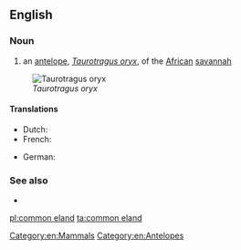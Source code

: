 ==English==

===Noun===
{{en-noun|head=[[common]] [[eland]]}}

# an [[antelope]], ''[[Taurotragus oryx]]'', of the [[African]] [[savannah]]

[[Image:Taurotragus oryx.jpg|thumb|''Taurotragus oryx'']]

====Translations====
{{trans-top|antelope}}
* Dutch: {{t-|nl|Kaapse elandantilope|m}}
* French: {{t-|fr|antilope canna}}
{{trans-mid}}
* German: {{t-|de|Elenantilope}}
{{trans-bottom}}

===See also===
* {{pedialite|Common Eland}}

[[Category:en:Mammals]]
[[Category:en:Antelopes]]

[[pl:common eland]]
[[ta:common eland]]
